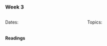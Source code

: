 ### Week 3

::: columns
::: {.column width="50%"}

Dates:

:   
:::

::: {.column width="50%"}

Topics:

:   
:::
:::

#### Readings
